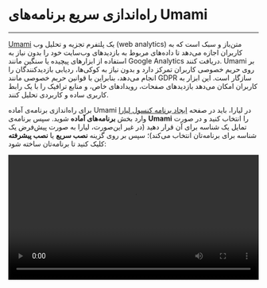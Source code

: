 

<Layout>
<Head>
<title>مستندات راه‌اندازی سریع برنامه‌های Umami - لیارا</title>
</Head>

# راه‌اندازی سریع برنامه‌های Umami
<hr className="mb-2" />

<a href="https://umami.is/" className="text-[#2196f3] ">Umami</a> یک پلتفرم تجزیه و تحلیل وب (web analytics) متن‌باز و سبک است که به کاربران اجازه می‌دهد تا داده‌های مربوط به بازدیدهای وب‌سایت خود را بدون نیاز به استفاده از ابزارهای پیچیده یا سنگین مانند Google Analytics دریافت کنند. Umami بر روی حریم خصوصی کاربران تمرکز دارد و بدون نیاز به کوکی‌ها، ردیابی بازدیدکنندگان را انجام می‌دهد، بنابراین با قوانین حریم خصوصی مانند GDPR سازگار است. این ابزار به کاربران امکان می‌دهد بازدیدهای صفحات، رویدادهای خاص، و منابع ترافیک را با یک رابط کاربری ساده و کاربردی تحلیل کنند.

<div className="h-4" />

برای راه‌اندازی برنامه‌ی آماده Umami در لیارا، باید در صفحه <a href="https://console.liara.ir/apps/create" className="text-[#2196f3] ">ایجاد برنامه‌ کنسول لیارا</a> وارد بخش <b>برنامه‌های آماده</b> شوید.
سپس برنامه‌ی <b>Umami</b> 
را انتخاب کنید و در صورت تمایل یک شناسه برای آن قرار دهید (در غیر این‌صورت، لیارا به صورت پیش‌فرض یک شناسه برای برنامه‌تان انتخاب می‌کند)؛ سپس بر روی گزینه **نصب سریع** یا **نصب پیشرفته** کلیک کنید تا برنامه‌تان ساخته شود:
  <div className="h-2" />
  <video
  src="https://files.liara.ir/liara/docs/umami.mp4"
  controls="controls"
  className="block w-full"
  width="100%"
  />
  <br />

<Alert className="info">
  <p>
    اطلاعات ورود به حساب کاربری نظیر <Important>Username</Important> و <Important>Password</Important> 
    به صورت پیش‌فرض به نام‌های <Important>admin</Important> و <Important>umami</Important> قرار گرفته‌اند که می‌توانید از آن‌ها برای ورود اولیه به حساب برنامه‌تان، استفاده کنید.
  </p>
</Alert>
<div className='h-2' />

پس از ساخته شدن برنامه، می‌توانید در صفحه <a href="https://console.liara.ir/apps" className="text-[#2196f3] ">پلتفرم</a>، برنامه خود را بررسی کنید. برای نصب دلخواه و انتخاب نسخه مدنظرتان یا انتخاب dockerimage ، باید از گزینه **نصب پیشرفته** یا <a href="/one-click-apps/liara-compose/about/" className="text-[#2196f3]">Liara Compose</a> استفاده کنید. 

<Section id="see-also" title="همچنین بخوانید:" />

<div className='h-2' />
<div className="grid md:grid-cols-1 gap-4">
            {[
      {
        title: "تغییر نسخه‌ی برنامه مستقر شده",
        link: "/one-click-apps/umami/how-tos/choose-version"
      },
  ].map(item =>
    <Link href={item.link}>
    <Card className="flex cursor-pointer w-full items-center justify-between">
        <div className="flex items-center gap-3">
        <h4>
            {item.title}
        </h4>
        </div>
        <GoArrowLeft className="ml-1" />
    </Card>
    </Link>
            )}
</div>


</Layout>